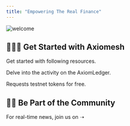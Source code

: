 ```yaml
---
title: "Empowering The Real Finance"
---
```


![welcome](images/architecture.png)

## 🧑🏻‍💻 Get Started with Axiomesh 
Get started with following resources.

<CardGroup>

  <Card
    title="AXMScan" icon="browser" iconType="duotone" href="https://scan.gemini.axiomesh.io">
    Delve into the activity on the AxiomLedger.
  </Card>

  <Card
    title="Faucet" icon="faucet-drip" iconType="duotone" href="https://faucet.gemini.axiomesh.io">
    Requests testnet tokens for free.
  </Card>

</CardGroup>

## 🏄‍♂️ Be Part of the Community
For real-time news, join us on ➝
<CardGroup>

  <Card
    title="Github" icon="github" iconType="duotone" href="https://github.com/axiomesh">
    
  </Card>

  <Card
    title="Twitter" icon="twitter" iconType="duotone" href="https://twitter.com/axiomesh?s=20">
    
  </Card>

</CardGroup>


